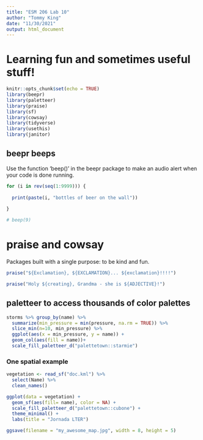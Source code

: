 ```yaml
---
title: "ESM 206 Lab 10"
author: "Tommy King"
date: "11/30/2021"
output: html_document
---
```


# Learning fun and sometimes useful stuff! 
```r
knitr::opts_chunk$set(echo = TRUE)
library(beepr)
library(paletteer)
library(praise)
library(sf)
library(cowsay)
library(tidyverse)
library(usethis)
library(janitor)
```

## beepr beeps

Use the function 'beep()' in the beepr package to make an audio alert when your code is done running. 

```r
for (i in rev(seq(1:9999))) {
  
  print(paste(i, "bottles of beer on the wall"))
  
}

# beep(9)
```

# praise and cowsay

Packages built with a single purpose: to be kind and fun. 
```r
praise("${Exclamation}, ${EXCLAMATION}... ${exclamation}!!!!")

praise("Holy ${creating}, Grandma - she is ${ADJECTIVE}!")
```

## paletteer to access thousands of color palettes
```r
storms %>% group_by(name) %>% 
  summarize(min_pressure = min(pressure, na.rm = TRUE)) %>% 
  slice_min(n=10, min_pressure) %>% 
  ggplot(aes(x = min_pressure, y = name)) +
  geom_col(aes(fill = name))+ 
  scale_fill_paletteer_d("palettetown::starmie")
```

### One spatial example
```r
vegetation <- read_sf("doc.kml") %>% 
  select(Name) %>% 
  clean_names()

ggplot(data = vegetation) +
  geom_sf(aes(fill= name), color = NA) + 
  scale_fill_paletteer_d("palettetown::cubone") +
  theme_minimal() + 
  labs(title = "Jornada LTER")
```

```r
ggsave(filename = "my_awesome_map.jpg", width = 8, height = 5)
```

